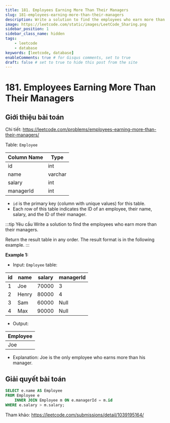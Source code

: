 ```yaml
---
title: 181. Employees Earning More Than Their Managers
slug: 181-employees-earning-more-than-their-managers
description: Write a solution to find the employees who earn more than their managers.
image: https://leetcode.com/static/images/LeetCode_Sharing.png
sidebar_position: 1
sidebar_class_name: hidden
tags:
    - leetcode
    - database
keywords: [leetcode, database]
enableComments: true # for Gisqus comments, set to true
draft: false # set to true to hide this post from the site
---
```


# 181. Employees Earning More Than Their Managers

## Giới thiệu bài toán

Chi tiết: https://leetcode.com/problems/employees-earning-more-than-their-managers/

Table: `Employee`

| Column Name | Type    |
| ----------- | ------- |
| id          | int     |
| name        | varchar |
| salary      | int     |
| managerId   | int     |

- `id` is the primary key (column with unique values) for this table.
- Each row of this table indicates the ID of an employee, their name, salary, and the ID of their manager.
 
:::tip Yêu cầu
Write a solution to find the employees who earn more than their managers. 

Return the result table in any order. The result format is in the following example.
:::

**Example 1:**

- Input: `Employee` table:

| id | name  | salary | managerId |
| -- | ----- | ------ | --------- |
| 1  | Joe   | 70000  | 3         |
| 2  | Henry | 80000  | 4         |
| 3  | Sam   | 60000  | Null      |
| 4  | Max   | 90000  | Null      |

- Output: 

| Employee |
| -------- |
| Joe      |

- Explanation: Joe is the only employee who earns more than his manager.

## Giải quyết bài toán

```sql
SELECT e.name AS Employee
FROM Employee e
    INNER JOIN Employee m ON e.managerId = m.id
WHERE e.salary > m.salary;
```

Tham khảo: https://leetcode.com/submissions/detail/1039195164/